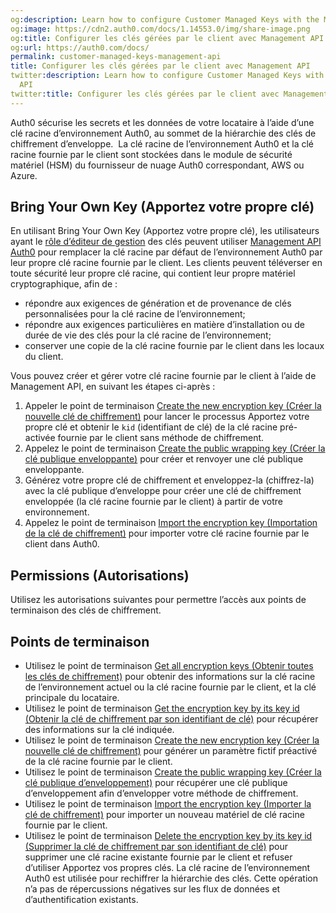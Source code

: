 ```yaml
---
og:description: Learn how to configure Customer Managed Keys with the Management API
og:image: https://cdn2.auth0.com/docs/1.14553.0/img/share-image.png
og:title: Configurer les clés gérées par le client avec Management API
og:url: https://auth0.com/docs/
permalink: customer-managed-keys-management-api
title: Configurer les clés gérées par le client avec Management API
twitter:description: Learn how to configure Customer Managed Keys with the Management
  API
twitter:title: Configurer les clés gérées par le client avec Management API
---
```


Auth0 sécurise les secrets et les données de votre locataire à l’aide d’une clé racine d’environnement Auth0, au sommet de la hiérarchie des clés de chiffrement d’enveloppe.  La clé racine de l’environnement Auth0 et la clé racine fournie par le client sont stockées dans le module de sécurité matériel (HSM) du fournisseur de nuage Auth0 correspondant, AWS ou Azure.

## Bring Your Own Key (Apportez votre propre clé)

En utilisant Bring Your Own Key (Apportez votre propre clé), les utilisateurs ayant le [rôle d’éditeur de gestion](/manage-dashboard-access/add-dashboard-users) des clés peuvent utiliser [Management API Auth0](https://auth0.com/docs/api/management/v2) pour remplacer la clé racine par défaut de l’environnement Auth0 par leur propre clé racine fournie par le client. Les clients peuvent téléverser en toute sécurité leur propre clé racine, qui contient leur propre matériel cryptographique, afin de :

* répondre aux exigences de génération et de provenance de clés personnalisées pour la clé racine de l’environnement;
* répondre aux exigences particulières en matière d’installation ou de durée de vie des clés pour la clé racine de l’environnement;
* conserver une copie de la clé racine fournie par le client dans les locaux du client.



Vous pouvez créer et gérer votre clé racine fournie par le client à l’aide de Management API, en suivant les étapes ci-après :

1. Appeler le point de terminaison [Create the new encryption key (Créer la nouvelle clé de chiffrement)](https://auth0.com/docs/api/management/v2/keys/post-encryption) pour lancer le processus Apportez votre propre clé et obtenir le `kid` (identifiant de clé) de la clé racine pré-activée fournie par le client sans méthode de chiffrement.
2. Appelez le point de terminaison [Create the public wrapping key (Créer la clé publique enveloppante)](https://auth0.com/docs/api/management/v2/keys/post-encryption-wrapping-key) pour créer et renvoyer une clé publique enveloppante.
3. Générez votre propre clé de chiffrement et enveloppez-la (chiffrez-la) avec la clé publique d’enveloppe pour créer une clé de chiffrement enveloppée (la clé racine fournie par le client) à partir de votre environnement.
4. Appelez le point de terminaison [Import the encryption key (Importation de la clé de chiffrement)](https://auth0.com/docs/api/management/v2/keys/post-encryption-key) pour importer votre clé racine fournie par le client dans Auth0.



## Permissions (Autorisations)

Utilisez les autorisations suivantes pour permettre l’accès aux points de terminaison des clés de chiffrement.



## Points de terminaison

* Utilisez le point de terminaison [Get all encryption keys (Obtenir toutes les clés de chiffrement)](https://auth0.com/docs/api/management/v2/keys/get-encryption-keys) pour obtenir des informations sur la clé racine de l’environnement actuel ou la clé racine fournie par le client, et la clé principale du locataire.
* Utilisez le point de terminaison [Get the encryption key by its key id (Obtenir la clé de chiffrement par son identifiant de clé)](https://auth0.com/docs/api/management/v2/keys/get-encryption-key) pour récupérer des informations sur la clé indiquée.
* Utilisez le point de terminaison [Create the new encryption key (Créer la nouvelle clé de chiffrement)](https://auth0.com/docs/api/management/v2/keys/post-encryption) pour générer un paramètre fictif préactivé de la clé racine fournie par le client.
* Utilisez le point de terminaison [Create the public wrapping key (Créer la clé publique d’enveloppement)](https://auth0.com/docs/api/management/v2/keys/post-encryption-wrapping-key) pour récupérer une clé publique d’enveloppement afin d’envelopper votre méthode de chiffrement.
* Utilisez le point de terminaison [Import the encryption key (Importer la clé de chiffrement)](https://auth0.com/docs/api/management/v2/keys/post-encryption-key) pour importer un nouveau matériel de clé racine fournie par le client.
* Utilisez le point de terminaison [Delete the encryption key by its key id (Supprimer la clé de chiffrement par son identifiant de clé)](https://auth0.com/docs/api/management/v2/keys/delete-encryption-key) pour supprimer une clé racine existante fournie par le client et refuser d’utiliser Apportez vos propres clés. La clé racine de l’environnement Auth0 est utilisée pour rechiffrer la hiérarchie des clés. Cette opération n’a pas de répercussions négatives sur les flux de données et d’authentification existants.